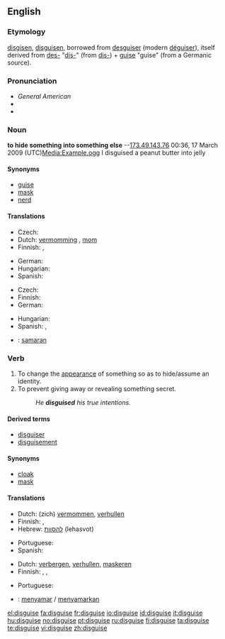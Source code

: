 ==English==

===Etymology===
{{etyl|enm}} [[disgisen]], [[disguisen]], borrowed from {{etyl|fro}} [[desguiser]] (modern [[déguiser]]), itself derived from [[des-]] "[[dis-]]" (from {{etyl|la}} [[dis-]]) + [[guise]] "guise" (from a Germanic source).

===Pronunciation===
* ''General American'' {{IPA|/dɪˈskaɪz/}} {{SAMPA|/dI"skaIz/}}
* {{hyphenation|dis|guise}}
* {{rhymes|aɪz}}

===Noun===
{{en-noun}}

'''to hide something into something else''' --[[Special:Contributions/173.49.143.76|173.49.143.76]] 00:36, 17 March 2009 (UTC)[[Media:Example.ogg]] I disguised a peanut butter into jelly 

====Synonyms====
* [[guise]]
* [[mask]]
* [[nerd]]

====Translations====
{{trans-top|attire to hide/assume an identity}}
* Czech: {{t-|cs|převlek|m}}
* Dutch: [[vermomming]] {{f}}, [[mom]] {{n}}
* Finnish: {{t-|fi|valeasu}}, {{t-|fi|valepuku}}
{{trans-mid}}
* German: {{t+|de|Verkleidung|f}}
* Hungarian: {{t-|hu|álruha}}
* Spanish: {{t-|es|disfraz|m}}
{{trans-bottom}}

{{trans-top|that which masks what's beneath}}
* Czech: {{t-|cs|převlek|m}}
* Finnish: {{t|fi|naamiointi}}
* German: {{t+|de|Tarnung|f}}
{{trans-mid}}
* Hungarian: {{t-|hu|álca}}
* Spanish: {{t+|es|pantalla|f}}, {{t|es|tapadera|f}}
{{trans-bottom}}

{{checktrans-top}}
* {{ttbc|Indonesian}}: [[samar|samaran]]
{{trans-bottom}}

===Verb===
{{en-verb|disguises|disguising|disguised}}

# To change the [[appearance]] of something so as to hide/assume an identity.
# To prevent giving away or revealing something secret.
#: ''He '''disguised''' his true intentions.''

====Derived terms====
* [[disguiser]]
* [[disguisement]]

====Synonyms====
* [[cloak]]
* [[mask]]

====Translations====
{{trans-top|to change the appearance}}
* Dutch: (zich) [[vermommen]], [[verhullen]]
* Finnish: {{t-|fi|naamioida}}, {{t+|fi|naamioitua}}
* Hebrew: [[להסוות]] (lehasvot)
{{trans-mid}}
* Portuguese: {{t+|pt|disfarçar}}
* Spanish: {{t-|es|disfrazar}}
{{trans-bottom}}

{{trans-top|to prevent revealing something secret}}
* Dutch: [[verbergen]], [[verhullen]], [[maskeren]]
* Finnish: {{t-|fi|naamioida}}, {{t+|fi|salata}}, {{t+|fi|peittää}}
{{trans-mid}}
* Portuguese: {{t+|pt|esconder}}
{{trans-bottom}}

{{checktrans-top}}
* {{ttbc|Indonesian}}: [[samar|menyamar]] / [[samar|menyamarkan]]
{{trans-bottom}}

[[el:disguise]]
[[fa:disguise]]
[[fr:disguise]]
[[io:disguise]]
[[id:disguise]]
[[it:disguise]]
[[hu:disguise]]
[[no:disguise]]
[[pt:disguise]]
[[ru:disguise]]
[[fi:disguise]]
[[ta:disguise]]
[[te:disguise]]
[[vi:disguise]]
[[zh:disguise]]